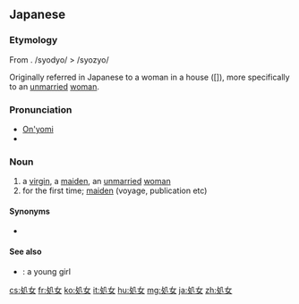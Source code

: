 {{also|處女|处女}}
==Japanese==
{{ja-kanjitab|しょ|じょ|yomi=o}}

===Etymology===
From {{etyl|zhx|ja|sort=しょじょ}} {{m|zh|sc=Hani|處女}}. <span class="IPA">/syodyo/ > /syozyo/</span>

Originally referred in Japanese to a woman in a house ([{{l|ja|家}}{{l|ja|に}}]{{l|ja|処|tr=い}}{{lang|ja|る}}{{l|ja|女}}), more specifically to an [[unmarried]] [[woman]].

===Pronunciation===
* [[音読み|On'yomi]]
* {{IPA|lang=ja|[ɕʲo̞d͡ʑʲo̞]}}

===Noun===
{{ja-noun|しょじょ|hhira=しょぢょ|kyu=處女}}

# a [[virgin]], a [[maiden]], an [[unmarried]] [[woman]]
# for the first time; [[maiden]] (voyage, publication etc)

====Synonyms====
* {{sense|virgin}} {{ja-r|生娘|きむすめ}}

====See also====
* {{ja-r|少女|しょうじょ}}: a young girl

[[cs:処女]]
[[fr:処女]]
[[ko:処女]]
[[it:処女]]
[[hu:処女]]
[[mg:処女]]
[[ja:処女]]
[[zh:処女]]